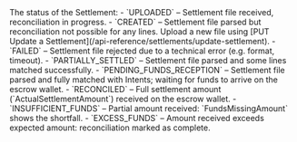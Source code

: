 <ResponseField name="Status" type="string">
The status of the Settlement:
- `UPLOADED` – Settlement file received, reconciliation in progress.
- `CREATED` – Settlement file parsed but reconciliation not possible for any lines. Upload a new file using [PUT Update a Settlement](/api-reference/settlements/update-settlement).
- `FAILED` – Settlement file rejected due to a technical error (e.g. format, timeout).
- `PARTIALLY_SETTLED` – Settlement file parsed and some lines matched successfully.
- `PENDING_FUNDS_RECEPTION` – Settlement file parsed and fully matched with Intents; waiting for funds to arrive on the escrow wallet.
- `RECONCILED` – Full settlement amount (`ActualSettlementAmount`) received on the escrow wallet.
- `INSUFFICIENT_FUNDS` – Partial amount received: `FundsMissingAmount` shows the shortfall.
- `EXCESS_FUNDS` – Amount received exceeds expected amount: reconciliation marked as complete.
</ResponseField>